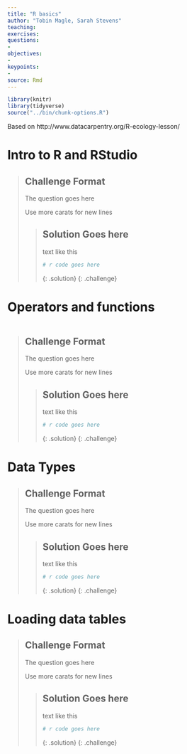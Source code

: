 ```yaml
---
title: "R basics"
author: "Tobin Magle, Sarah Stevens"
teaching: 
exercises: 
questions:
- 
objectives:
- 
keypoints:
- 
source: Rmd
---
```


```r
library(knitr)
library(tidyverse)
source("../bin/chunk-options.R")
```
Based on http://www.datacarpentry.org/R-ecology-lesson/

# Intro to R and RStudio

> ## Challenge Format
> The question goes here
>
> Use more carats for new lines 
>
> 
> > ## Solution Goes here
> > text like this
> > ```r
> > # r code goes here
> > ```
> {: .solution}
{: .challenge}

# Operators and functions

```r

```

> ## Challenge Format
> The question goes here
>
> Use more carats for new lines 
>
> 
> > ## Solution Goes here
> > text like this
> > ```r
> > # r code goes here
> > ```
> {: .solution}
{: .challenge}

# Data Types

> ## Challenge Format
> The question goes here
>
> Use more carats for new lines 
>
> 
> > ## Solution Goes here
> > text like this
> > ```r
> > # r code goes here
> > ```
> {: .solution}
{: .challenge}

# Loading data tables 


> ## Challenge Format
> The question goes here
>
> Use more carats for new lines 
>
> 
> > ## Solution Goes here
> > text like this
> > ```r
> > # r code goes here
> > ```
> {: .solution}
{: .challenge}

```r

```

<!--- HTML comment 
Comments
-->
